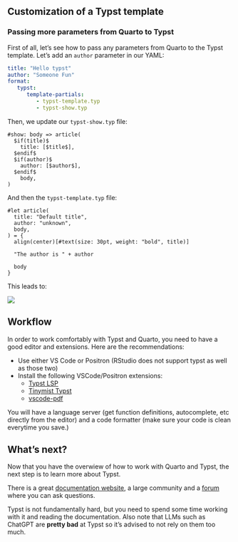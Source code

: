 ## Customization of a Typst template

### Passing more parameters from Quarto to Typst

First of all, let's see how to pass any parameters from Quarto to the Typst template. Let's add an `author` parameter in our YAML:

```yaml
title: "Hello typst"
author: "Someone Fun"
format:
   typst:
      template-partials:
         - typst-template.typ
         - typst-show.typ
```

Then, we update our `typst-show.typ` file:

```.typ
#show: body => article(
  $if(title)$
    title: [$title$],
  $endif$
  $if(author)$
    author: [$author$],
  $endif$
    body,
)
```

And then the `typst-template.typ` file:

```.typ
#let article(
  title: "Default title",
  author: "unknown",
  body,
) = {
  align(center)[#text(size: 30pt, weight: "bold", title)]

  "The author is " + author

  body
}
```

This leads to:

![](example-2.png)

## Workflow

In order to work comfortably with Typst and Quarto, you need to have a good editor and extensions. Here are the recommendations:

- Use either VS Code or Positron (RStudio does not support typst as well as those two)
- Install the following VSCode/Positron extensions:
  - [Typst LSP](https://open-vsx.org/extension/nvarner/typst-lsp)
  - [Tinymist Typst](https://open-vsx.org/extension/myriad-dreamin/tinymist)
  - [vscode-pdf](https://open-vsx.org/extension/tomoki1207/pdf)

You will have a language server (get function definitions, autocomplete, etc directly from the editor) and a code formatter (make sure your code is clean everytime you save.)

## What's next?

Now that you have the overwiew of how to work with Quarto and Typst, the next step is to learn more about Typst.

There is a great [documentation website](https://typst.app/docs/), a large community and a [forum](https://forum.typst.app/) where you can ask questions.

Typst is not fundamentally hard, but you need to spend some time working with it and reading the documentation. Also note that LLMs such as ChatGPT are **pretty bad** at Typst so it's advised to not rely on them too much.
